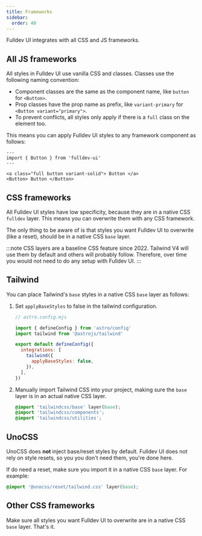 ```yaml
---
title: Frameworks
sidebar:
  order: 40
---
```



Fulldev UI integrates with all CSS and JS frameworks.

## All JS frameworks

All styles in Fulldev UI use vanilla CSS and classes. Classes use the following naming convention:

- Component classes are the same as the component name, like `button` for `<Button>`.
- Prop classes have the prop name as prefix, like `variant-primary` for `<Button variant="primary">`.
- To prevent conflicts, all styles only apply if there is a `full` class on the element too.

This means you can apply Fulldev UI styles to any framework component as follows:

```astro live
---
import { Button } from 'fulldev-ui'
---

<a class="full button variant-solid"> Button </a>
<Button> Button </Button>
```

## CSS frameworks

All Fulldev UI styles have low specificity, because they are in a native CSS `fulldev` layer. This means you can overwrite them with any CSS framework.

The only thing to be aware of is that styles you want Fulldev UI to overwrite (like a reset), should be in a native CSS `base` layer.

:::note
CSS layers are a baseline CSS feature since 2022. Tailwind V4 will use them by default and others will probably follow. Therefore, over time you would not need to do any setup with Fulldev UI.
:::

## Tailwind

You can place Tailwind's `base` styles in a native CSS `base` layer as follows:

<Steps>

1. Set `applyBaseStyles` to false in the tailwind configuration.

   ```js
   // astro.config.mjs

   import { defineConfig } from 'astro/config'
   import tailwind from '@astrojs/tailwind'

   export default defineConfig({
     integrations: [
       tailwind({
         applyBaseStyles: false,
       }),
     ],
   })
   ```

2. Manually import Tailwind CSS into your project, making sure the `base` layer is in an actual native CSS layer.

   ```css
   @import 'tailwindcss/base' layer(base);
   @import 'tailwindcss/components';
   @import 'tailwindcss/utilities';
   ```

</Steps>

## UnoCSS

UnoCSS does **not** inject base/reset styles by default. Fulldev UI does not rely on style resets, so you you don't need them, you're done here.

If do need a reset, make sure you import it in a native CSS `base` layer. For example:

```css
@import '@unocss/reset/tailwind.css' layer(base);
```

## Other CSS frameworks

Make sure all styles you want Fulldev UI to overwrite are in a native CSS `base` layer. That's it.
